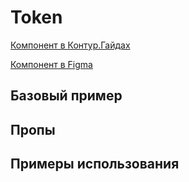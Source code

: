 
<Meta of={TokenStories} />

# Token

[Компонент в Контур.Гайдах](https://guides.kontur.ru/components/input-fields/tokens/)

[Компонент в Figma](https://www.figma.com/file/87ScqxPzJpF9DcVBNYWOjM/%E2%9A%A1-Kontur-UI-Modern-Layout?node-id=230%3A2955)

<Description />

## Базовый пример

<Primary />

## Пропы

<Controls />

## Примеры использования

<Stories title="" includePrimary={false} />
